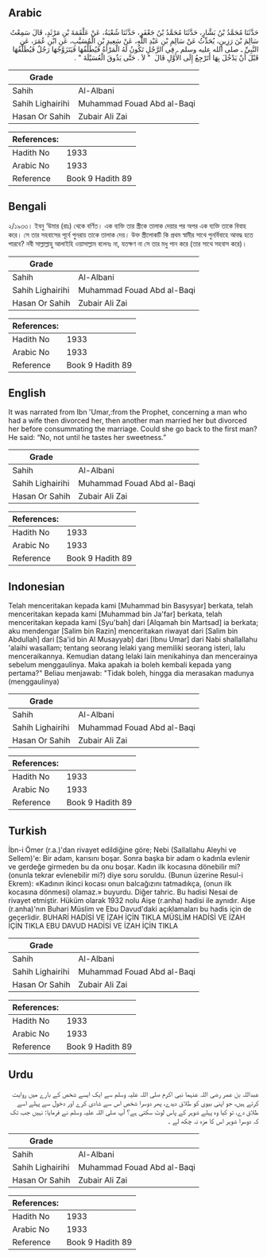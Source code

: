 ## Arabic


<div dir="rtl" lang="ar" style={{fontSize:'larger',backgroundColor:'#f8f9fa',padding:20}}>
حَدَّثَنَا مُحَمَّدُ بْنُ بَشَّارٍ، حَدَّثَنَا مُحَمَّدُ بْنُ جَعْفَرٍ، حَدَّثَنَا شُعْبَةُ، عَنْ عَلْقَمَةَ بْنِ مَرْثَدٍ، قَالَ سَمِعْتُ سَالِمَ بْنَ رَزِينٍ، يُحَدِّثُ عَنْ سَالِمِ بْنِ عَبْدِ اللَّهِ، عَنْ سَعِيدِ بْنِ الْمُسَيَّبِ، عَنِ ابْنِ عُمَرَ، عَنِ النَّبِيِّ ـ صلى الله عليه وسلم ـ فِي الرَّجُلِ تَكُونُ لَهُ الْمَرْأَةُ فَيُطَلِّقُهَا فَيَتَزَوَّجُهَا رَجُلٌ فَيُطَلِّقُهَا قَبْلَ أَنْ يَدْخُلَ بِهَا أَتَرْجِعُ إِلَى الأَوَّلِ قَالَ ‏ "‏ لاَ ‏.‏ حَتَّى يَذُوقَ الْعُسَيْلَةَ ‏"‏ ‏.‏
</div>
<div style={{backgroundColor:'#f8f9fa',padding:20, marginBottom: 10}}><table> <thead> <tr> <th>Grade</th> <th></th> </tr> </thead> <tbody> <tr><td>Sahih</td><td>Al-Albani</td></tr><tr><td>Sahih Lighairihi</td><td>Muhammad Fouad Abd al-Baqi</td></tr><tr><td>Hasan Or Sahih</td><td>Zubair Ali Zai</td></tr></tbody></table><table> <thead> <tr> <th>References:</th> <th></th> </tr> </thead> <tbody><tr><td>Hadith No</td><td>1933</td></tr><tr><td>Arabic No</td><td>1933</td></tr><tr><td>Reference</td><td>Book 9 Hadith 89</td></tr></tbody></table></div>

## Bengali


<div dir="ltr" lang="bn" style={{fontSize:'larger',backgroundColor:'#f8f9fa',padding:20}}>
২/১৯৩৩। ইবনু ‘উমার (রাঃ) থেকে বর্ণিত। এক ব্যক্তি তার স্ত্রীকে তালাক দেয়ার পর অপর এক ব্যক্তি তাকে বিবাহ করে। সে তার সহবাসের পূর্বে পুনরায় তাকে তালাক দেয়। উক্ত স্ত্রীলোকটি কি প্রথম স্বামীর সাথে পুনর্বিবাহে আবদ্ধ হতে পারবে? নবী সাল্লাল্লাহু আলাইহি ওয়াসাল্লাম বলেনঃ না, যতক্ষণ না সে তার মধু পান করে (তার সাথে সহবাস করে)।
</div>
<div style={{backgroundColor:'#f8f9fa',padding:20, marginBottom: 10}}><table> <thead> <tr> <th>Grade</th> <th></th> </tr> </thead> <tbody> <tr><td>Sahih</td><td>Al-Albani</td></tr><tr><td>Sahih Lighairihi</td><td>Muhammad Fouad Abd al-Baqi</td></tr><tr><td>Hasan Or Sahih</td><td>Zubair Ali Zai</td></tr></tbody></table><table> <thead> <tr> <th>References:</th> <th></th> </tr> </thead> <tbody><tr><td>Hadith No</td><td>1933</td></tr><tr><td>Arabic No</td><td>1933</td></tr><tr><td>Reference</td><td>Book 9 Hadith 89</td></tr></tbody></table></div>

## English


<div dir="ltr" lang="en" style={{fontSize:'larger',backgroundColor:'#f8f9fa',padding:20}}>
It was narrated from Ibn 'Umar,:from the Prophet, concerning a man who had a wife then divorced her, then another man married her but divorced her before consummating the marriage. Could she go back to the first man? He said: “No, not until he tastes her sweetness.”
</div>
<div style={{backgroundColor:'#f8f9fa',padding:20, marginBottom: 10}}><table> <thead> <tr> <th>Grade</th> <th></th> </tr> </thead> <tbody> <tr><td>Sahih</td><td>Al-Albani</td></tr><tr><td>Sahih Lighairihi</td><td>Muhammad Fouad Abd al-Baqi</td></tr><tr><td>Hasan Or Sahih</td><td>Zubair Ali Zai</td></tr></tbody></table><table> <thead> <tr> <th>References:</th> <th></th> </tr> </thead> <tbody><tr><td>Hadith No</td><td>1933</td></tr><tr><td>Arabic No</td><td>1933</td></tr><tr><td>Reference</td><td>Book 9 Hadith 89</td></tr></tbody></table></div>

## Indonesian


<div dir="ltr" lang="id" style={{fontSize:'larger',backgroundColor:'#f8f9fa',padding:20}}>
Telah menceritakan kepada kami [Muhammad bin Basysyar] berkata, telah menceritakan kepada kami [Muhammad bin Ja'far] berkata, telah menceritakan kepada kami [Syu'bah] dari [Alqamah bin Martsad] ia berkata; aku mendengar [Salim bin Razin] menceritakan riwayat dari [Salim bin Abdullah] dari [Sa'id bin Al Musayyab] dari [Ibnu Umar] dari Nabi shallallahu 'alaihi wasallam; tentang seorang lelaki yang memiliki seorang isteri, lalu menceraikannya. Kemudian datang lelaki lain menikahinya dan mencerainya sebelum menggaulinya. Maka apakah ia boleh kembali kepada yang pertama?" Beliau menjawab: "Tidak boleh, hingga dia merasakan madunya (menggaulinya)
</div>
<div style={{backgroundColor:'#f8f9fa',padding:20, marginBottom: 10}}><table> <thead> <tr> <th>Grade</th> <th></th> </tr> </thead> <tbody> <tr><td>Sahih</td><td>Al-Albani</td></tr><tr><td>Sahih Lighairihi</td><td>Muhammad Fouad Abd al-Baqi</td></tr><tr><td>Hasan Or Sahih</td><td>Zubair Ali Zai</td></tr></tbody></table><table> <thead> <tr> <th>References:</th> <th></th> </tr> </thead> <tbody><tr><td>Hadith No</td><td>1933</td></tr><tr><td>Arabic No</td><td>1933</td></tr><tr><td>Reference</td><td>Book 9 Hadith 89</td></tr></tbody></table></div>

## Turkish


<div dir="ltr" lang="tr" style={{fontSize:'larger',backgroundColor:'#f8f9fa',padding:20}}>
İbn-i Ömer (r.a.)'dan rivayet edildiğine göre; Nebi (Sallallahu Aleyhi ve Sellem)'e: Bir adam, karısını boşar. Sonra başka bir adam o kadınla evlenir ve gerdeğe girmeden bu da onu boşar. Kadın ilk kocasına dönebilir mi? (onunla tekrar evlenebilir mi?) diye soru soruldu. (Bunun üzerine Resul-i Ekrem): «Kadının ikinci kocası onun balcağızını tatmadıkça, (onun ilk kocasına dönmesi) olamaz.» buyurdu. Diğer tahric. Bu hadisi Nesai de rivayet etmiştir. Hüküm olarak 1932 nolu Aişe (r.anha) hadisi ile aynıdır. Aişe (r.anha)'nın Buhari Müslim ve Ebu Davud'daki açıklamaları bu hadis için de geçerlidir. BUHARİ HADİSİ VE İZAH İÇİN TIKLA MÜSLİM HADİSİ VE İZAH İÇİN TIKLA EBU DAVUD HADİSİ VE İZAH İÇİN TIKLA
</div>
<div style={{backgroundColor:'#f8f9fa',padding:20, marginBottom: 10}}><table> <thead> <tr> <th>Grade</th> <th></th> </tr> </thead> <tbody> <tr><td>Sahih</td><td>Al-Albani</td></tr><tr><td>Sahih Lighairihi</td><td>Muhammad Fouad Abd al-Baqi</td></tr><tr><td>Hasan Or Sahih</td><td>Zubair Ali Zai</td></tr></tbody></table><table> <thead> <tr> <th>References:</th> <th></th> </tr> </thead> <tbody><tr><td>Hadith No</td><td>1933</td></tr><tr><td>Arabic No</td><td>1933</td></tr><tr><td>Reference</td><td>Book 9 Hadith 89</td></tr></tbody></table></div>

## Urdu


<div dir="rtl" lang="ur" style={{fontSize:'larger',backgroundColor:'#f8f9fa',padding:20}}>
عبداللہ بن عمر رضی اللہ عنہما نبی اکرم صلی اللہ علیہ وسلم سے ایک ایسے شخص کے بارے میں روایت کرتے ہیں، جو اپنی بیوی کو طلاق دیدے، پھر دوسرا شخص اس سے شادی کرے اور دخول سے پہلے اسے طلاق دے، تو کیا وہ پہلے شوہر کے پاس لوٹ سکتی ہے؟ آپ صلی اللہ علیہ وسلم نے فرمایا: نہیں جب تک کہ دوسرا شوہر اس کا مزہ نہ چکھ لے ۔
</div>
<div style={{backgroundColor:'#f8f9fa',padding:20, marginBottom: 10}}><table> <thead> <tr> <th>Grade</th> <th></th> </tr> </thead> <tbody> <tr><td>Sahih</td><td>Al-Albani</td></tr><tr><td>Sahih Lighairihi</td><td>Muhammad Fouad Abd al-Baqi</td></tr><tr><td>Hasan Or Sahih</td><td>Zubair Ali Zai</td></tr></tbody></table><table> <thead> <tr> <th>References:</th> <th></th> </tr> </thead> <tbody><tr><td>Hadith No</td><td>1933</td></tr><tr><td>Arabic No</td><td>1933</td></tr><tr><td>Reference</td><td>Book 9 Hadith 89</td></tr></tbody></table></div>